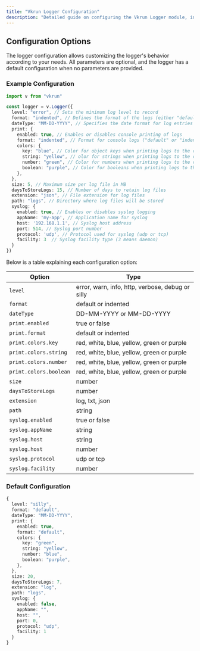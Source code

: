 ```yaml
---
title: "Vkrun Logger Configuration"
description: "Detailed guide on configuring the Vkrun Logger module, including options for log levels, formatting, and storage."
---
```


## Configuration Options

The logger configuration allows customizing the logger's behavior according to your needs. 
All parameters are optional, and the logger has a default configuration when no parameters are provided.

### Example Configuration

```ts
import v from "vkrun"

const logger = v.Logger({
  level: "error", // Sets the minimum log level to record
  format: "indented", // Defines the format of the logs (either "default" or "indented")
  dateType: "MM-DD-YYYY", // Specifies the date format for log entries
  print: { 
    enabled: true, // Enables or disables console printing of logs
    format: "indented", // Format for console logs ("default" or "indented")
    colors: { 
      key: "blue", // Color for object keys when printing logs to the console
      string: "yellow", // olor for strings when printing logs to the console
      number: "green", // Color for numbers when printing logs to the console
      boolean: "purple", // Color for booleans when printing logs to the console
    },
  },
  size: 5, // Maximum size per log file in MB
  daysToStoreLogs: 15, // Number of days to retain log files
  extension: "json", // File extension for log files
  path: "logs", // Directory where log files will be stored
  syslog: {
    enabled: true, // Enables or disables syslog logging
    appName: 'my-app', // Application name for syslog
    host: '192.168.1.1', // Syslog host address
    port: 514, // Syslog port number
    protocol: 'udp', // Protocol used for syslog (udp or tcp)
    facility: 3  // Syslog facility type (3 means daemon)
  }
})
```

Below is a table explaining each configuration option:

| **Option**            | **Type**                                          |
|-----------------------|---------------------------------------------------|
| `level`               | error, warn, info, http, verbose, debug or silly  |
| `format`              | default or indented                               |
| `dateType`            | DD-MM-YYYY or MM-DD-YYYY                          |
| `print.enabled`       | true or false                                     |
| `print.format`        | default or indented                               |
| `print.colors.key`    | red, white, blue, yellow, green or purple         |
| `print.colors.string` | red, white, blue, yellow, green or purple         |
| `print.colors.number` | red, white, blue, yellow, green or purple         |
| `print.colors.boolean`| red, white, blue, yellow, green or purple         |
| `size`                | number                                            |
| `daysToStoreLogs`     | number                                            |
| `extension`           | log, txt, json                                    |
| `path`                | string                                            |
| `syslog.enabled`      | true or false                                     |
| `syslog.appName`      | string                                            |
| `syslog.host`         | string                                            |
| `syslog.host`         | number                                            |
| `syslog.protocol`     | udp or tcp                                        |
| `syslog.facility`     | number                                            |

### Default Configuration

```ts
{
  level: "silly",
  format: "default",
  dateType: "MM-DD-YYYY",
  print: {
    enabled: true,
    format: "default",
    colors: {
      key: "green",
      string: "yellow",
      number: "blue",
      boolean: "purple",
    },
  },
  size: 20,
  daysToStoreLogs: 7,
  extension: "log",
  path: "logs",
  syslog: {
    enabled: false,
    appName: "",
    host: "",
    port: 0,
    protocol: "udp",
    facility: 1
  }
}
```
